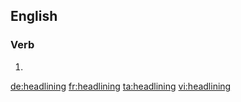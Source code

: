 ==English==

===Verb===
{{head|en|present participle}}

# {{present participle of|headline|lang=en}}

[[de:headlining]]
[[fr:headlining]]
[[ta:headlining]]
[[vi:headlining]]